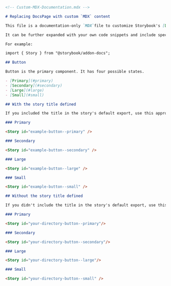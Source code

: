 ```md
<!-- Custom-MDX-Documentation.mdx -->

# Replacing DocsPage with custom `MDX` content

This file is a documentation-only `MDX`file to customize Storybook's [DocsPage](https://storybook.js.org/docs/7.0/react/writing-docs/docs-page#replacing-docspage).

It can be further expanded with your own code snippets and include specific information related to your stories.

For example:

import { Story } from "@storybook/addon-docs";

## Button

Button is the primary component. It has four possible states.

- [Primary](#primary)
- [Secondary](#secondary)
- [Large](#large)
- [Small](#small)

## With the story title defined

If you included the title in the story's default export, use this approach.

### Primary

<Story id="example-button--primary" />

### Secondary

<Story id="example-button--secondary" />

### Large

<Story id="example-button--large" />

### Small

<Story id="example-button--small" />

## Without the story title defined

If you didn't include the title in the story's default export, use this approach.

### Primary

<Story id="your-directory-button--primary"/>

### Secondary

<Story id="your-directory-button--secondary"/>

### Large

<Story id="your-directory-button--large"/>

### Small

<Story id="your-directory-button--small" />
```